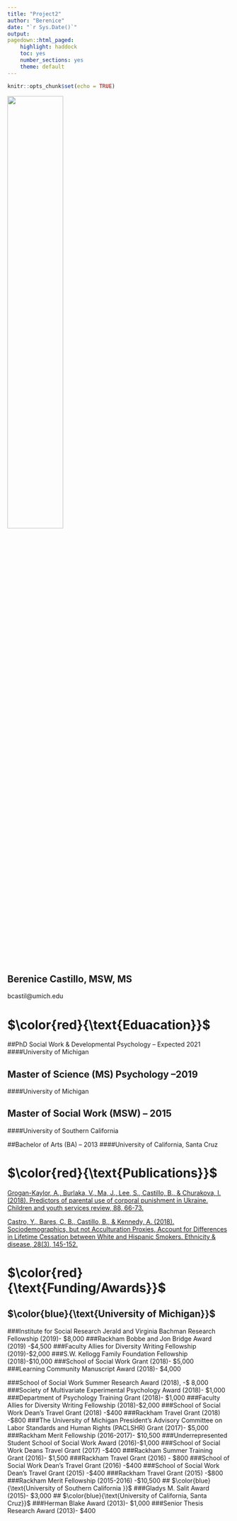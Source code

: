 ```yaml
---
title: "Project2"
author: "Berenice"
date: "`r Sys.Date()`"
output: 
pagedown::html_paged: 
    highlight: haddock
    toc: yes
    number_sections: yes
    theme: default
---
```



```r
knitr::opts_chunk$set(echo = TRUE)
```
![](/Users/berenicecastillo/Box/Headshots/castillo3.jpg){width=50%}

## Berenice Castillo, MSW, MS
bcastil@umich.edu 

# $\color{red}{\text{Eduacation}}$
 
##PhD Social Work & Developmental Psychology -- Expected 2021
####University of Michigan 

## Master of Science (MS) Psychology --2019
####University of Michigan

## Master of Social Work (MSW) -- 2015
####University of Southern California

##Bachelor of Arts (BA) -- 2013
####University of California, Santa Cruz

# $\color{red}{\text{Publications}}$
[Grogan-Kaylor, A., Burlaka, V., Ma, J., Lee, S., Castillo, B., & Churakova, I. (2018). Predictors of parental use of corporal punishment in Ukraine. Children and youth services review, 88, 66-73.](https://www.sciencedirect.com/science/article/pii/S0190740917310150)

[Castro, Y., Bares, C. B., Castillo, B., & Kennedy, A. (2018). Sociodemographics, but not Acculturation Proxies, Account for Differences in Lifetime Cessation between White and Hispanic Smokers. Ethnicity & disease, 28(3), 145-152.](https://europepmc.org/articles/pmc6051509)

# $\color{red}{\text{Funding/Awards}}$
## $\color{blue}{\text{University of Michigan}}$
###Institute for Social Research Jerald and Virginia Bachman Research Fellowship (2019)- $8,000
###Rackham Bobbe and Jon Bridge Award (2019) -$4,500
###Faculty Allies for Diversity Writing Fellowship (2019)-$2,000
###S.W. Kellogg Family Foundation Fellowship (2018)-$10,000
###School of Social Work Grant (2018)- $5,000
###Learning Community Manuscript Award (2018)- $4,000

###School of Social Work Summer Research Award (2018), -$ 8,000
###Society of Multivariate Experimental Psychology Award (2018)- $1,000
###Department of Psychology Training Grant (2018)- $1,000
###Faculty Allies for Diversity Writing Fellowship (2018)-$2,000
###School of Social Work Dean’s Travel Grant (2018) -$400
###Rackham Travel Grant (2018) -$800
###The University of Michigan President’s Advisory Committee on Labor Standards and Human Rights (PACLSHR) Grant (2017)- $5,000
###Rackham Merit Fellowship (2016-2017)- $10,500
###Underrepresented Student School of Social Work Award (2016)-$1,000
###School of Social Work Deans Travel Grant (2017) -$400
###Rackham Summer Training Grant (2016)- $1,500
###Rackham Travel Grant (2016) - $800
###School of Social Work Dean’s Travel Grant (2016) -$400
###School of Social Work Dean’s Travel Grant (2015) -$400
###Rackham Travel Grant (2015) -$800
###Rackham Merit Fellowship (2015-2016) -$10,500
## $\color{blue}{\text{University of Southern California }}$
###Gladys M. Salit Award (2015)-  $3,000
## $\color{blue}{\text{University of California, Santa Cruz}}$
###Herman Blake Award (2013)- $1,000
###Senior Thesis Research Award (2013)- $400



